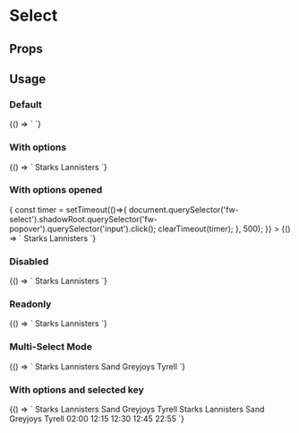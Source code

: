 
# Select

<Meta title='Select' component='fw-select' />

## Props

<Props of='fw-select' />

## Usage

### Default

<Preview>
  <Story name='Default'>
    {() => `
    <fw-select>
    </fw-select>
    `}
  </Story>
</Preview>

### With options

<Preview>
  <Story name='WithSelectOptions'>
    {() => `
    <fw-select label="Select the house" required="true" value="1">
        <fw-select-option value="1">Starks</fw-select-option>
        <fw-select-option value="2">Lannisters</fw-select-option>
    </fw-select>
    `}
  </Story>
</Preview>

### With options opened

<Preview>
  <Story 
    name='WithSelectOptions Opened'
    play={({ canvasElement }) => {
      const timer = setTimeout(()=>{
        document.querySelector('fw-select').shadowRoot.querySelector('fw-popover').querySelector('input').click();
        clearTimeout(timer);
      }, 500);
    }}
  >
    {() => `
    <fw-select label="Select the house" required="true" value="1">
        <fw-select-option value="1">Starks</fw-select-option>
        <fw-select-option value="2">Lannisters</fw-select-option>
    </fw-select>
    `}
  </Story>
</Preview>

### Disabled

<Preview>
  <Story name='Disabled'>
    {() => `
    <fw-select label="Select the house" required="true" value="1" disabled>
        <fw-select-option value="1">Starks</fw-select-option>
        <fw-select-option value="2">Lannisters</fw-select-option>
    </fw-select>
    `}
  </Story>
</Preview>

### Readonly

<Preview>
  <Story name='Readonly'>
    {() => `
    <fw-select label="Select the house" required="true" value="1" readonly>
        <fw-select-option value="1">Starks</fw-select-option>
        <fw-select-option value="2">Lannisters</fw-select-option>
    </fw-select>
    `}
  </Story>
</Preview>

### Multi-Select Mode

<Preview>
  <Story name='MultiSelect'>
    {() => `
    <fw-select multiple max="2" label="Select the GOT house" hint-text="Choose the house where you belong" required="true">
        <fw-select-option value="1">Starks</fw-select-option>
        <fw-select-option value="2">Lannisters</fw-select-option>
        <fw-select-option value="3" selected>Sand</fw-select-option>
        <fw-select-option value="4">Greyjoys</fw-select-option>
        <fw-select-option value="5">Tyrell</fw-select-option>
    </fw-select>
    `}
  </Story>
</Preview>

### With options and selected key

<Preview>
  <Story name='WithOptionsAndSelectedKey'>
    {() => `<fw-select label="Select the GOT house" hint-text="Choose the house where you belong" required="true">
                <fw-select-option value="1">Starks</fw-select-option>
                <fw-select-option value="2" disabled>Lannisters</fw-select-option>
                <fw-select-option value="3">Sand</fw-select-option>
                <fw-select-option value="4">Greyjoys</fw-select-option>
                <fw-select-option value="5">Tyrell</fw-select-option>
            </fw-select>
            <fw-select label="Select the GOT house" selected-value="2" required="true">
                <fw-select-option value="1">Starks</fw-select-option>
                <fw-select-option value="2">Lannisters</fw-select-option>
                <fw-select-option value="3">Sand</fw-select-option>
                <fw-select-option value="4">Greyjoys</fw-select-option>
                <fw-select-option value="5">Tyrell</fw-select-option>
            </fw-select>
            <fw-select label="Select time" force-select="false" required="true">
                <fw-select-option value="02:00">02:00</fw-select-option>
                <fw-select-option value="12:15">12:15</fw-select-option>
                <fw-select-option value="12:30" disabled>12:30</fw-select-option>
                <fw-select-option value="12:45">12:45</fw-select-option>
                <fw-select-option value="22:55">22:55</fw-select-option>
            </fw-select>`}
  </Story>
</Preview>
